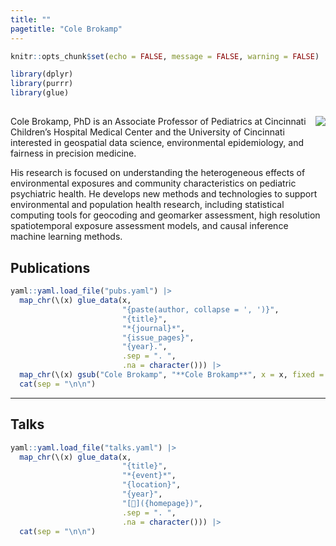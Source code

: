 ```yaml
---
title: ""
pagetitle: "Cole Brokamp"
---
```


```r
knitr::opts_chunk$set(echo = FALSE, message = FALSE, warning = FALSE)
```
```r
library(dplyr)
library(purrr)
library(glue)
```

##

<img src='cole_circle.png' align='right' style="max-height: 270px">

Cole Brokamp, PhD is an Associate Professor of Pediatrics at Cincinnati Children’s Hospital Medical Center and the University of Cincinnati interested in geospatial data science, environmental epidemiology, and fairness in precision medicine.

His research is focused on understanding the heterogeneous effects of environmental exposures and community characteristics on pediatric psychiatric health. He develops new methods and technologies to support environmental and population health research, including statistical computing tools for geocoding and geomarker assessment, high resolution spatiotemporal exposure assessment models, and causal inference machine learning methods. 

## 

## Publications

```r
yaml::yaml.load_file("pubs.yaml") |>
  map_chr(\(x) glue_data(x,
                         "{paste(author, collapse = ', ')}",
                         "{title}",
                         "*{journal}*",
                         "{issue_pages}",
                         "{year}.",
                         .sep = ". ",
                         .na = character())) |>
  map_chr(\(x) gsub("Cole Brokamp", "**Cole Brokamp**", x = x, fixed = TRUE)) |>
  cat(sep = "\n\n")
```

<hr>

## Talks

```r
yaml::yaml.load_file("talks.yaml") |>
  map_chr(\(x) glue_data(x,
                         "{title}",
                         "*{event}*",
                         "{location}",
                         "{year}",
                         "[📄]({homepage})",
                         .sep = ". ",
                         .na = character())) |>
  cat(sep = "\n\n")
```
